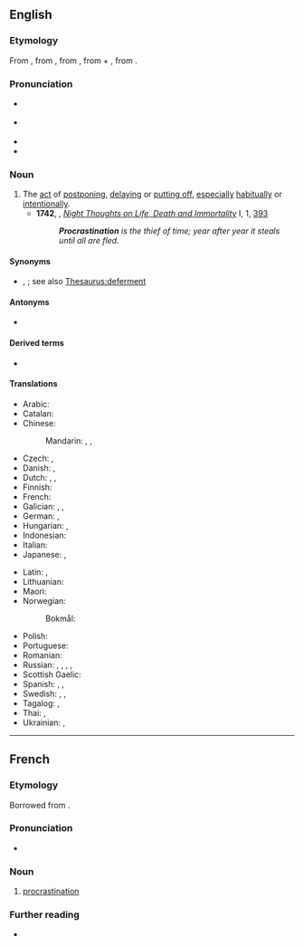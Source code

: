 ==English==
{{wikipedia}}

===Etymology===
From {{etyl|frm|en}} {{m|frm|procrastination}}, from {{etyl|la|en}} {{m|la|prōcrāstinātiō}}, from {{m|la|prōcrāstinō||procrastinate}}, from {{m|la|prō}} + {{m|la|crāstinus||of tomorrow}}, from {{m|la|crās||tomorrow}}.

===Pronunciation===
* {{a|RP}} {{IPA|en|/pɹəʊˌkɹæs.tɪˈneɪ.ʃən/}}
* {{a|GA}} {{IPA|en|/pɹoʊˌkɹæs.tɪˈneɪ.ʃən/|/-ʃn̩/}}
* {{audio|en|en-us-procrastination.ogg|Audio (US)}}
* {{rhymes|en|eɪʃən}}

===Noun===
{{en-noun|-|s}}

# The [[act]] of [[postpone|postponing]], [[delay]]ing or [[put off|putting off]], [[especially]] [[habitual]]ly or [[intentional]]ly.
#* '''1742''', {{w|Edward Young}}, ''[[w:Night Thoughts (poem)|Night Thoughts on Life, Death and Immortality]]'' I, 1, [http://books.google.com/books?id=rtJbAAAAMAAJ&pg=PA95&dq=procrastination+intitle:night+intitle:thoughts&lr=lang_en&as_brr=0&ei=sve2SKSzKYXKzQSanZmnCA#PPA95,M1 393]
#*: '''''Procrastination''' is the thief of time; year after year it steals until all are fled.''

====Synonyms====
* {{sense|act of postponing}} {{l|en|deferral}}, {{l|en|prolongation}}; see also [[Thesaurus:deferment]]

====Antonyms====
* {{l|en|precrastination}}

====Derived terms====
* {{l|en|procrastination is the thief of time}}

====Translations====
{{trans-top|act of postponing, delaying or putting off}}
* Arabic: {{t+|ar|تَأْجِيل|m}}
* Catalan: {{t+|ca|procrastinació|f}}
* Chinese:
*: Mandarin: {{t+|cmn|耽擱|sc=Hani}}, {{t+|cmn|耽搁|tr=dāngē|sc=Hani}}, {{t+|cmn|拖延|tr=tuōyán|sc=Hani}}
* Czech: {{t|cs|odkládání|n}}, {{t+|cs|prokrastinace|f}}
* Danish: {{t|da|udsættelse|c}}, {{t|da|overspringshandling|c}}
* Dutch: {{t+|nl|uitstel|n}}, {{t+|nl|uitstelgedrag|n}}, {{t+|nl|procrastinatie|f}}
* Finnish: {{t|fi|lykkäys}}
* French: {{t+|fr|procrastination|f}}
* Galician: {{t+|gl|nugalla|f}}, {{t|gl|larcha|f}}, {{t+|gl|doca|f}}
* German: {{t+|de|Aufschub|m}}, {{t+|de|Prokrastination|f}}
* Hungarian: {{t|hu|halogatás}}, {{t+|hu|késlekedés}}
* Indonesian: {{t+|id|tunda|alt=penundaan}}
* Italian: {{t+|it|procrastinazione|f}}
* Japanese: {{t|ja|先延ばし|tr=さきのばし, sakinobashi|sc=Jpan}}, {{t+|ja|遅滞|tr=ちたい, chitai|sc=Jpan}}
{{trans-mid}}
* Latin: {{t|la|morōsitās|f}} {{qualifier|Mediaeval}}, {{t|la|prōcrāstinātiō|f}}
* Lithuanian: {{t|lt|atidėliojimas|m}}
* Maori: {{t|mi|tonanawetanga}}
* Norwegian:
*: Bokmål: {{t|nb|prokrastinering|m}}
* Polish: {{t+|pl|zwłoka|f}}
* Portuguese: {{t+|pt|procrastinação|f}}
* Romanian: {{t+|ro|amânare|f}}
* Russian: {{t+|ru|откла́дывание|n}}, {{t+|ru|отсро́чка|f}}, {{t+|ru|промедле́ние|n}}, {{t+|ru|проволо́чка|f}}, {{t+|ru|прокрастина́ция|f}}
* Scottish Gaelic: {{t|gd|màirnealachd|f}}
* Spanish: {{t+|es|desidia|f}}, {{t|es|dejar algo para más tarde, para mañana...}}, {{t+|es|procrastinación|f}}
* Swedish: {{t|sv|förhalning}}, {{t+|sv|förhalande}}, {{t|sv|prokrastinering}}
* Tagalog: {{t|tl|pagpapaliban}}, {{t|tl|pagpapabukas-bukas}}
* Thai: {{t+|th|การผัดวันประกันพรุ่ง}}, {{t+|th|การผัด}}
* Ukrainian: {{t|uk|прокрастина́ція|f}}, {{t|uk|відкладання на потім}}
{{trans-bottom}}

----

==French==

===Etymology===
Borrowed from {{bor|fr|la|prōcrāstinātiō}}.

===Pronunciation===
* {{audio|fr|LL-Q150 (fra)-0x010C-procrastination.wav|Audio}}

===Noun===
{{fr-noun|f}}

# [[#English|procrastination]]

===Further reading===
* {{R:TLFi}}